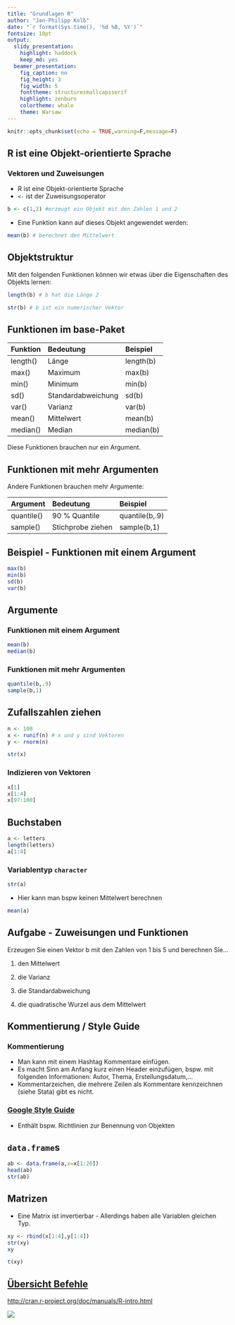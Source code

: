 ```yaml
---
title: "Grundlagen R"
author: "Jan-Philipp Kolb"
date: "`r format(Sys.time(), '%d %B, %Y')`"
fontsize: 10pt
output: 
  slidy_presentation: 
    highlight: haddock
    keep_md: yes
  beamer_presentation: 
    fig_caption: no
    fig_height: 3
    fig_width: 5
    fonttheme: structuresmallcapsserif
    highlight: zenburn
    colortheme: whale
    theme: Warsaw
---
```



```r
knitr::opts_chunk$set(echo = TRUE,warning=F,message=F)
```


## R ist eine Objekt-orientierte Sprache

### Vektoren und Zuweisungen

-  R ist eine Objekt-orientierte Sprache
-  `<-` ist der Zuweisungsoperator

```r
b <- c(1,2) #erzeugt ein Objekt mit den Zahlen 1 und 2
```
-  Eine Funktion kann auf dieses Objekt angewendet werden:

```r
mean(b) # berechnet den Mittelwert
```

## Objektstruktur

Mit den folgenden Funktionen können wir etwas über die Eigenschaften des Objekts lernen:

```r
length(b) # b hat die Länge 2
```


```r
str(b) # b ist ein numerischer Vektor
```


## Funktionen im base-Paket

|Funktion |Bedeutung          |Beispiel  |
|:--------|:------------------|:---------|
|length() |Länge              |length(b) |
|max()    |Maximum            |max(b)    |
|min()    |Minimum            |min(b)    |
|sd()     |Standardabweichung |sd(b)     |
|var()    |Varianz            |var(b)    |
|mean()   |Mittelwert         |mean(b)   |
|median() |Median             |median(b) |

Diese Funktionen brauchen nur ein Argument.

## Funktionen mit mehr Argumenten

Andere Funktionen brauchen mehr Argumente:

|Argument   |Bedeutung         |Beispiel       |
|:----------|:-----------------|:--------------|
|quantile() |90 % Quantile     |quantile(b,.9) |
|sample()   |Stichprobe ziehen |sample(b,1)    |


## Beispiel - Funktionen mit einem Argument

```r
max(b)
min(b)
sd(b)
var(b)
```

## Argumente

### Funktionen mit einem Argument

```r
mean(b)
median(b)
```


### Funktionen mit mehr Argumenten

```r
quantile(b,.9)
sample(b,1) 
```


## Zufallszahlen ziehen

```r
n <- 100
x <- runif(n) # x und y sind Vektoren
y <- rnorm(n)
```


```r
str(x)
```

### Indizieren von Vektoren

```r
x[1]
x[1:4]
x[97:100]
```


## Buchstaben

```r
a <- letters
length(letters)
a[1:4]
```

### Variablentyp `character` 

```r
str(a)
```


- Hier kann man bspw keinen Mittelwert berechnen

```r
mean(a)
```


## Aufgabe - Zuweisungen und Funktionen

Erzeugen Sie einen Vektor b mit den Zahlen von 1 bis 5 und berechnen Sie...


1. den Mittelwert

2. die Varianz

3. die Standardabweichung

4. die quadratische Wurzel aus dem Mittelwert


## Kommentierung / Style Guide


### Kommentierung

- Man kann mit einem Hashtag Kommentare einfügen.
- Es macht Sinn am Anfang kurz einen Header einzufügen, bspw. mit folgenden Informationen: Autor, Thema, Erstellungsdatum,...
- Kommentarzeichen, die mehrere Zeilen als Kommentare kennzeichnen (siehe Stata) gibt es nicht. 


### [**Google Style Guide**](https://google.github.io/styleguide/Rguide.xml)

- Enthält bspw. Richtlinien zur Benennung von Objekten

## `data.frame`s

```r
ab <- data.frame(a,x=x[1:26])
head(ab)
str(ab)
```

## Matrizen

- Eine Matrix ist invertierbar - Allerdings haben alle Variablen gleichen Typ. 

```r
xy <- rbind(x[1:4],y[1:4])
str(xy)
xy
```

```r
t(xy)
```



## [Übersicht Befehle](http://cran.r-project.org/doc/manuals/R-intro.html)

<http://cran.r-project.org/doc/manuals/R-intro.html>

![](figure/UebersichtBefehle.PNG)

